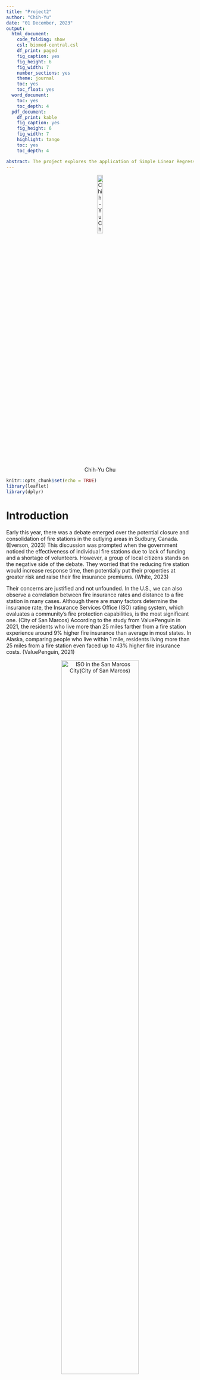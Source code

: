 ---
title: "Project2"
author: "Chih-Yu"
date: "01 December, 2023"
output:
  html_document:
    code_folding: show
    csl: biomed-central.csl
    df_print: paged
    fig_caption: yes
    fig_height: 6
    fig_width: 7
    number_sections: yes
    theme: journal
    toc: yes
    toc_float: yes
  word_document:
    toc: yes
    toc_depth: 4
  pdf_document:
    df_print: kable
    fig_caption: yes
    fig_height: 6
    fig_width: 7
    highlight: tango
    toc: yes
    toc_depth: 4

abstract: The project explores the application of Simple Linear Regression (SLR) to real-world data using R, specifically examining the relationship between fire damage and the distance from fire stations. The data is taken from table 10.9 in the textbook, the Statistics for Engineering and the Sciences, 6th (2016). The data contains 15 major residential fires in a large suburb, including the damage it caused to the distance to the fire station. The project aims to establish a statistical relationship between these two variables in order to help a fire insurance company to assess the risk and serve as the basis for the fair insurance rate. This study first visualizes the data and exhibits strong positive correlations.. The further analysis using SLR and the value of R-squared, suggests the linear model is the proper choice for the data, even though a quadratic model also has a good fit. The primary focus of this project is to predict the expected range of fire damage for residences located 3 miles away from a fire station. Then, the study found out the expected mean is 24.8541 thousand dollars with 95% confidence interval (23.57512. 26.1331). At the same time, this project acknowledges the limitations of a small dataset and suggests expanding the data collection for future studies.
---


<center>

![Chih-Yu Chu](chihyu_pic.jpg "My Picture"){ width=20% }
</center>

```{r setup, include=FALSE}
knitr::opts_chunk$set(echo = TRUE)
library(leaflet)
library(dplyr)
```


# Introduction
Early this year, there was a debate emerged over the potential closure and consolidation of fire stations in the outlying areas in Sudbury, Canada. (Everson, 2023) This discussion was prompted when the government noticed the effectiveness of individual fire stations due to lack of funding and a shortage of volunteers. However, a group of local citizens stands on the negative side of the debate. They worried that the reducing fire station would increase response time, then potentially put their properties at greater risk and raise their fire insurance premiums. (White, 2023)   

Their concerns are justified and not unfounded. In the U.S., we can also observe a correlation between fire insurance rates and distance to a fire station in many cases. Although there are many factors determine the insurance rate, the Insurance Services Office (ISO) rating system, which evaluates a community’s fire protection capabilities, is the most significant one. (City of San Marcos) According to the study from ValuePenguin in 2021, the residents who live more than 25 miles farther from a fire station experience around 9% higher fire insurance than average in most states. In Alaska, comparing people who live within 1 mile,  residents living more than 25 miles from a fire station even faced up to 43% higher fire insurance costs. (ValuePenguin, 2021)   

<center>
![ISO in the San Marcos City(City of San Marcos)](ISO.png "ISO"){ width=70% }
</center>

## Data Overview
The response time is the primary grounded for the distance and insurance rate. When the house is closer to the fire station, it requires less response time, reducing the likelihood of extensive fire damage. (Dullum, 2021) Consequently, the company will take less risk, which is reflected in lower insurance premiums.    

Recognizing that the home insurance rate relates to the distance from the house to the fire station is crucial. However, the price level and effectiveness are vary in the different regions. Therefore, if the company would like to assess risk and determine the amount of insurance for the specific case, it is vital for it to examine the relationship between the distance of a residence from the nearest fire station and the expected fire damage in that region.  

The data in this study is collected as the fire insurance company wants to relate the amount of fire damage in major residential fires to the distance between the residence and its nearest fire station. The company would like to use this as the basis for the insurance rate in that region which both reflects the actual risk of the damage and is fair to the consumer. The dataset contains 15 most recent fire incidents in this selected region, including data on the extent of damage (in thousands of dollars) and the distance from each incident site to the nearest fire station (in miles).       

### Dataset
```{r}
fire=read.csv("FIREDAM.csv", header=TRUE)
head(fire)
```

### Variable 
There are two variables in the dataset: distance and damage. In this study, the distance between the household and the fire station is given, independent, so that we set x=distance; and the damage is random, depend on the distance, so we set y=damage.
```{r}
distance = fire$DISTANCE
damage = fire$DAMAGE
```

### Data plots
This is the preliminary plot to visualize the data. The two histograms show the distribution of two quantitative variables. The scatterplot combines two variables, and the regression line indicates the trend between them. The correlation coefficient on the bottom left shows the extent to which the two variables are related. The correlation coefficient is +0.96, meaning that the two variables have a positive relationship. Moreover, since the value is close to one, it implies that the relationship is strong and reliable between these variables. Furthermore, it supports that the company can be more confident in using this relationship to predict.
```{r}
library (s20x)
pairs20x(fire)
```

According to the above plot, the two variables (distance and damage cost) seem to be in a linear relation. The regression fitting with a loess line is generated to determine further whether a model can be fitted to a linear relationship and its correlation. In the plot, the black dot indicates the actual data, the blue line is the fitted line by loess method, and the shaded grey represents the confidence interval for the fitted line. According to this plot, the dot is generally close to the line, with no significant outliers. Therefore, there is no evidence so far to suggest that the line is not a good fit. However, there is not enough information about quantitatively assessing the goodness of fit. Therefore, the following statistical analysis will determine the degree to which this is true and will determine the extent of the actual relationship.

```{r}
library(ggplot2)
g = ggplot(fire, aes(x = distance, y = damage)) + geom_point()
g = g + geom_smooth(method = "loess") + ggtitle("demage vs distance ")
g
```

## Interest in the Data
The fire insurance company's key to calculating the insurance rate is based on accurately estimating the risk of potential fire damage to the property. Therefore, from its perspective, it is interested in the empirical relationship between fire damage and the distance from the fire station. In this relation, the company would like to find the expected value of the fire damage and establish the basis for setting up equitable insurance pricing models. In turn, the consumer also would like to know the anticipated damage value because it would help them to manage their risk and the cost. Hence, my interest in the data is the statistical relationship between the damage cost, the distance from the fire station, and the expected cost for the specific distance.  

## Research Question
What will be the expected range of fire damage for residences living 3 miles away from the fire station?

# Theory behind the Analysis (SLR)

From the first plot of the previous section, I get that distance from the fire station and fire damage has a strong positive relationship. However, from the second plot, I knew that they were not perfectly linear. To take the random variation of the data points about a line into account, the probabilistic model relating y to x will be more suitable for this data.

A simple linear regression model (SLR), a probabilistic model, is the model I will use in this study. According to the definition of the SLR, the mean of the y regard the given x (donate as $E(y|x)$) forms a straight line, and the difference between the actual value and the line, random error, equal to $\epsilon$ (could be either positive or negative).  

Therefore, the actual value could be expressed as : $y=\beta_0 + \beta_1x_i + \epsilon_i$.  

$y=\beta_0$ and $\beta_1$  are unknown parameters of the deterministic (nonrandom) part of the model. The mean value of y for the given x is the line,  $E(y|x)=\beta_0 + \beta_1x$. If the the point is lie on the line, then there will be no error, $E(\epsilon) = 0$. This will make the mean value of y:  


$$
E(y) = E(\beta_0 + \beta_1x + \epsilon) \\
 = \beta_0 + \beta_1x + E(\epsilon) \\
= \beta_0 + \beta_1x 
$$

This again suggests that the mean value of y for a given value of x, $E(y|x)$, will graphs as a straight line with the function: $E(y|x)=E(y) = \beta_0 + \beta_1x$, where $\beta_0$ is the y-intercept and $\beta_1$ is the slope.

## Assumptions for valid inferences
To carry out SLR, the estimators for the unknown parameters, $\beta_0$, $\beta_1$, and $E(y)$ has to be find. The valid inferences about $\beta_0$ and $\beta_1$ are depend on the sampling distribution of the estimator, which in turn depend on the probability distribution of the random, $\epsilon$. In the other words, $\epsilon$ plays the critical role to fit SLR to the data. Therefore, 4 assumptions of the $\epsilon$ is necessary to be made: 

1. $E(\epsilon) = 0$. This assumption is to try to keep the formula above unchanged and unbiased: $E(y)= \beta_0 + \beta_1x$   
2. $V(\epsilon) = constant$ for all value of x. This assumption base on the property of independence x.  
3. the probability distribution of $\epsilon$ is normal  
4. $\epsilon$ is independent. This suggest that y vales are independent one another. 

## Estimating the parameters
The best fit line is the line with  minimum sum of squares of the deviations, which is called the method of least squares. And this line could be written as:
$$
\hat{y}_{i} = \hat{\beta}_{0} + \hat{\beta}_{1}x_i
$$


```{r}
fire.lm= with(fire, lm(DAMAGE~DISTANCE, data=fire))
summary(fire.lm)
```

From the summary, we get:
$$
\hat{\beta}_{0} = 10.2779 
$$

$$
\hat{\beta}_{1} = 4.9193
$$

## Confidence Interval for Parameter Estimates
```{r}
ciReg(fire.lm, conf.level=0.95, print.out=TRUE)
```

this the 95% confidence interval for Parameter Estimates

## Least-Squares Estimates
Conclude above, the equation for Least-Squares Estimates is:  
$$
\hat{y}_{i} = \hat{\beta}_{0} + \hat{\beta}_{1}x_i = 10.2779 +4.9193x_i
$$

the y-intercept is 10.2779 and the slope is 4.9193. It implies that when the expected damage will increase by 4.9193 thousand dollars for marginal mile away from the fire station, while the value are within the confidence interval.

# Check on validity
## Straight trend line
Create the trendscatter plot, in order to visualize the relation between the point with lowess trend line. This plot has the similar output with the one made with ggplot previous: there is no evidence so far to suggest that the line is not a good fit. However, there also has not enough information about quantitatively assessing the good fit of the line.
```{r}
fireline = trendscatter (DAMAGE~DISTANCE, data=fire)
```

Assume it is a straight line relationship and make a linear model object
```{r}
fire.lm
```

```{r}
with (fire, plot(DAMAGE~DISTANCE, 
                     main = "DAMAGE vs DISTANCE", 
                     xlab = "miles",
                     ylab = "dollars",
                     pch = 21, bg = "Blue", cex = 1.2,
                     xlim = c(0, max(DISTANCE) * 1.1),
                     ylim = c(0, max(DAMAGE) * 1.1)))
abline(fire.lm)
```

This scatter plot is show fitted straight line for the date. It seem to be a good fit for the data, but the nationalistically still need to be further determine the good fit.

```{r}
# linear model
fire.lm= with(fire, lm(DAMAGE~DISTANCE, data=fire))
#find the residuals
height.res = residuals(fire.lm)
#finf the fitted value\
height.fit = fitted(fire.lm)
```

### RSS
```{r}
hat = with(fire, predict(fire.lm, data.frame(DISTANCE)))
yhat = fitted(fire.lm)
with(fire, 
     plot(DAMAGE~DISTANCE, main = "Residula line segments of distance vs damage (RSS)", 
          xlab = "distance (miles)",
          ylab = "damage (dollars)",
          pch = 21, bg = "Blue", cex = 1.0,
          xlim = c(0, max(DISTANCE) * 1.1),
          ylim = c(0, max(DAMAGE) * 1.1)))
with(fire, {
  segments(DISTANCE, DAMAGE, DISTANCE, yhat)
})
abline(fire.lm)
```

This plot of residual line segments allow us to visualize the extent to which the points vary from the line we are trying to fit into the data. This distance of the line it draw is also the value of the  $\epsilon$. 

```{r}
RSS = with(fire, sum((DAMAGE - yhat) ^ 2))
RSS
```

Nevertheless, this also provide RSS, which we will use to calculate the value of $R^2$ of the line.

### MSS

```{r}
with(fire, 
     plot(DAMAGE~DISTANCE, main = "Mean of distance vs damage (MSS)", 
          xlab = "distance (miles)",
          ylab = "damage (dollars)",
          pch = 21, bg = "Blue", cex = 1.0,
          xlim = c(0, max(DISTANCE) * 1.1),
          ylim = c(0, max(DAMAGE) * 1.1)))
with(fire, abline(h = mean(DAMAGE)))
with(fire, segments(DISTANCE, mean(DAMAGE), DISTANCE, yhat, col = "Red"))
abline(fire.lm)
```

This plot of mean visualizes the fitted line and deviations of the fitted line from the mean height added.  

```{r}
MSS = with(fire, sum((yhat - mean(DAMAGE)) ^ 2))
MSS
```

Meanwhile,  this also provide MSS, which we will use to calculate the value of $R^2$ of the line.

### TSS


```{r}
with (fire,
      plot(DAMAGE~DISTANCE, main = "Total Deviation Line Segments of distance vs damage (TSS)", 
          xlab = "distance (miles)",
          ylab = "damage (dollars)",
          pch = 21, bg = "Blue", cex = 1.0,
          xlim = c(0, max(DISTANCE) * 1.1),
          ylim = c(0, max(DAMAGE) * 1.1)))
with(fire, abline(h = mean(DAMAGE)))
with(fire, segments(DISTANCE, DAMAGE, DISTANCE, mean(DAMAGE), col = "Green"))
```

This plot show th total deviation line segments, $\hat{y} = \bar{y}$

```{r}
TSS = with(fire, sum( (DAMAGE - mean(DAMAGE)) ^2 ))
TSS   
```
Here we also could calculated TSS. total sum of squares.

### Check if TSS = MSS+RSS
check if there is not mistake in calculation
```{r}
MSS+RSS
TSS
```

### $R^2$ = MSS/TSS
The ratio of MSS/TSS represent the proportion of the total variability in the data that is explained by a statistical model. And the ratio is range between 0 to 1. In this case, the ratio value is 0.9235, really close to 1. Therefore, this suggests that the model (straight line) is the good fit for the data.
```{r}
R2 <- MSS/TSS
R2
```
## $E(\epsilon) = 0$
The null hypothesis is that the mean of the residuals is zero.
```{r}
residuals <- resid(fire.lm)
meanr <- mean(residuals)
meanr
t.test(residuals)
```

The mean of the residuals ($4.04e-17$) is effectively zero.
From the t.test, the 95% confidence interval for the mean of the residuals includes zero, which is consistent with the hypothesis that the residuals have a zero mean. Then, the p-value is 1, which is significantly greater than the standard of comparison, 0.05), therefore, it further suggest that there is no evidence to reject the null hypothesis. Therefore, we could resonly assuem that $E(\epsilon) = 0$.

##  Constant variance


```{r}
#Find residuals
height.res = residuals(fire.lm)
#Find the fitted value
height.fit = fitted(fire.lm)

trendscatter(y = height.res, x = height.fit, 
             main ="Residuals and the fitted value",
             xlab= "fitted value",
             ylab= "esiduals value")
```

Here, the uniformity is about 0. Therefore, it support the linear model is good fit for the dataset again.


## errors distribution normally
The null hypothesis is errors distribution normally: 
$$ 
\epsilon \sim N(0, \sigma^2)
$$

```{r}
normcheck(fire.lm, shapiro.wilk = TRUE)
```

The p-value is 0.474, which is significantly greater than the standard of comparison, 0.05. Therefore, there is not enough evidence to reject the null hypothesis. In the other words, we could reasonably assume that the data is distributed normally.

## Independence of data
The data is collected randomly with the 15 most recent fires. Random sampling will result in independent response variables, therefore this assumption is also true. 

# Test anthother model
According to above, I conclude that the linear model is a good fit for this dataset. However, it is not the only possibility. Hence, to check that if it is actually a best fit, I am going to compare it with the quadratic model.

## quadratic model

The formula for the quadratic model is:  
$$
y_i = \beta_0+\beta_1x_i+\beta_2x_i^2
$$

## Fit a quadratic to the points
```{r}
# Fit a quadratic to the points
quad.lm = lm(DAMAGE~DISTANCE + I(DISTANCE^2), data=fire)
# Scatter plot of DAMAGE vs DISTANCE and add the quadratic curve to it.
plot(DAMAGE~DISTANCE,bg="Blue",pch=21,cex=1.2,
   ylim=c(0,1.1*max(DAMAGE)),
   xlim=c(0,1.1*max(DISTANCE)),
   main="DAMAGE vs DISTANCE",data=fire)
myplot = function(x){quad.lm$coef[1] + quad.lm$coef[2]*x + quad.lm$coef[3]*x^2}
curve(myplot, lwd = 2, add = TRUE)
```

The is the Scatter plot of DAMAGE vs DISTANCE and the its quadratic curve. 

## plots of residuals vs fitted values
```{r}
# Make quad.fit
quad.fit = fitted(quad.lm)
# plot
plot(quad.lm, which = 1)
```

The plots show the residuals distributed symmetrically around the horizontal line at y=0, indicating no systematic bias above or below this line. However, there are outliers exist. 


## check normality
The null hypothesis is errors distribution normally: 
$$ 
\epsilon \sim N(0, \sigma^2)
$$

```{r}
normcheck(quad.lm, shapiro.wilk = TRUE)
```

The p-value is 0.329, which is significantly greater than the standard of comparison, 0.05. Therefore, there is not enough evidence to reject the null hypothesis. In the other words, we could reasonably assume that the data is distributed normally.

## Summarize the quadratic model
```{r}
coef(quad.lm)
```

$$
\\  \hat{\beta}_{0} = 13.3395167 
$$

$$
\\ \hat{\beta}_{1} = 2.6400145
$$

$$
\\ \hat{\beta}_{2} = 0.3375741
$$

the fitted line is:
$$
\\ \hat{y}_{i} = \hat{\beta}_{0} + \hat{\beta}_{1}x  + \hat{\beta}_{2}x^2
$$

$$
\\ \hat{damage} = 13.3395167 + 2.6400145x   +0.3375741x^2
$$

## Comparing two model with $R^2$
### Multiple R-squared $R^2$
```{r}
summary(fire.lm)$r.squared 
summary(quad.lm)$r.squared 
```

R-squared represents the proportion of the variance in the dependent variable explained by the independent variables. And in this case, it indicate how well the model itself describe the data.  
The $R^2$ for the linear model is 0.9234782  
The $R^2$ for the quadratic model is 0.9347158  
Comparing with two value, since the quadratic model has the higher value of R-squared (0.9347158), it mean that it is the better model to describe the data. However, because both value are close to 1, and close to one another, I am going to adjusted R-squared to the the further analysis. 

### Adjusted R-squared
```{r}
summary(fire.lm)$adj.r.squared 
summary(quad.lm)$adj.r.squared
```
Adjusted R-squared provides a more accurate measure of the model’s goodness of fit by going up when adding more variables and penalizing excessive variables. In this case, since quad.lm has the higher value of adjusted R-squared, it again indicate that quadratic model is the comparing better fit as a model.

### Using Anova as Confirmation

Since two models have the similar value of $R^2$ and $adjusted \ R^2$, I am going to use anova to compare the two models and make final decision.

```{r}
anova(fire.lm)
anova(quad.lm)
anova(fire.lm,quad.lm)
```

According to the information above, both models have nearly 0 p-values, indicating they fit well. Thus, I set the null hypothesis to be that the quadratic term does not contribute significantly to the model.  
Then I do the Anova for both model. From the test, I get p-value equal to 0.1762, which is greater than 0.05. Therefore, fail to reject the null hypothesis.  
To conclude, the comparing with the linear model, quadratic model is the better fit for the data. However, the improvement is not significant. Therefore, I think linear model, the simper model, is the more appropriate choice.

# Analysis of the data
## Avoid Bias by using Cook’s Distance
According the finding, I decide to take linear modal as the fit model for this data. However, I noticed there are outlier in this data. Therefore, i am going to use Cook's Distance to avoid the bias.
```{r}
cooks20x(fire.lm)
```

According to the output, the observation number with 13 is have the externally large Cook's distance. And it might be the outlier. Therefore, I am going to delete this data make a new model and keep the same liner to see if it will increase the fitness. 

```{r}
fire2.lm=lm(DAMAGE~DISTANCE, data=fire[-13,])
summary(fire2.lm)
```

Called the original data to compare;

```{r}
summary(fire.lm)
```

We can see that the residual standard error decreased, from 12 degrees of freefom to 13 degree of freedom; the multiple $R^2$ is increased, from 0.9053 to 0.9235; and the adjusted R-squared also increase form 0.8975 to 0.9176  Based on this comparison we can conclude that data with the observation number is outlier and remove it will make the model have the better fit.

## predict the data
Assume the distance = 3, find the the expected value of y with 95% confidence interval
```{r}
# create a new data
new <- data.frame(DISTANCE = 3)

# Make a prediction and get the 95% confidence intervals
predictions <- predict(fire2.lm, newdata = new, interval = "confidence", level = 0.95)

print(predictions)
```

According to the output data, when distance = 3 miles from the fire station, the expected mean value of fire damage will the 24.8541 thousand with 95% confidence interval (23.57512. 26.1331)

# Conclusion
## Answer the research question  
In this study, I applied SLR and found this data could fit both the linear model and the quadratic model. Although the quadratic model has a slightly higher fit, considering the slight improvement it could make and the effectiveness of analysis, the linear model is the appropriate choice.

By using the linear model and deleting the outlier, I predict that if the household is 3 miles away from the fire station, the expected mean of it fire damage would be 24.8541 thousand dollars. The 95% confidence interval is between 23.57512 thousand dollars to 26.1331 thou.sand dollars

## Suggest ways to improve model or experiment  
The data is conducted in a large suburb of a major city, however, there are only 14 available data. A small amount of data may be insufficiently representative, so I suggest to collect more data next time as well as take more time to collect data. Beside adding more data, I think this model could also be improved be deleted the outlier (in the begin of analysis).  

# Reference
Everson, Alana, and Alana Everson. 2023. “Greater Sudbury Community Worried Volunteer Fire Hall Will Close.” Northern Ontario. CTV News. February 17, 2023. https://northernontario.ctvnews.ca/greater-sudbury-community-worried-volunteer-fire-hall-will-close-1.6277588.  

White, Erik. 2023. “Fire Insurance Rates at the Heart of the Debate over Closing Fire Halls in Greater Sudbury.” CBC. May 4, 2023. https://www.cbc.ca/news/canada/sudbury/fire-insurance-rates-fire-halls-greater-sudbury-northern-ontario-1.6829123.  

“ISO - Insurance Services Office Rating | City of San Marcos, TX.” 2023. Sanmarcostx.gov. 2023. https://sanmarcostx.gov/1142/ISO---Insurance-Services-Office-Rating.  

Hurst, Andrew. 2021. “Rural Counties Have More Firefighters per Home but Their Residents Pay More for Insurance Because They’re Farther from Fire Stations.” ValuePenguin. ValuePenguin. June 7, 2021. https://www.valuepenguin.com/access-to-fire-stations.  

Dullum, Gregory. 2023. “Improved ISO Ratings May Lower Insurance Premiums — the Cash-Book Journal.” The Cash-Book Journal. March 2023. https://thecash-book.com/news/county-news/improved-iso-ratings-may-lower-insurance-premiums/.  


